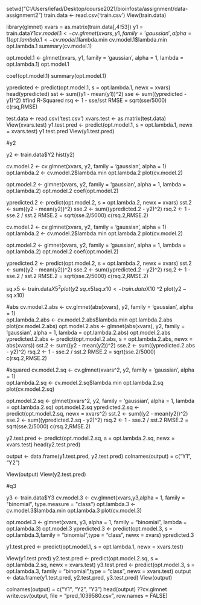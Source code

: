setwd("C:/Users/iefad/Desktop/course2021/bioinfosta/assignment/data-assignment2")
train.data <- read.csv('train.csv')
View(train.data)


library(glmnet)
xvars = as.matrix(train.data[,4:53])
y1 = train.data$Y1
cv.model.1 <- cv.glmnet(xvars, y1, family = 'gaussian', alpha = 1)
opt.lambda.1 <- cv.model.1$lambda.min
cv.model.1$lambda.min
opt.lambda.1
summary(cv.model.1)

opt.model.1 <- glmnet(xvars, y1, family = 'gaussian', alpha = 1, lambda = opt.lambda.1)
opt.model.1

coef(opt.model.1)
summary(opt.model.1)

ypredicted <- predict(opt.model.1, s = opt.lambda.1, newx = xvars)
head(ypredicted)
sst <- sum((y1 - mean(y1))^2)
sse <- sum((ypredicted - y1)^2)
#find R-Squared
rsq <- 1 - sse/sst
RMSE = sqrt(sse/5000)
c(rsq,RMSE)


test.data <- read.csv('test.csv')
xvars.test <- as.matrix(test.data)
View(xvars.test)
y1.test.pred <- predict(opt.model.1, s = opt.lambda.1, newx = xvars.test)
y1.test.pred
View(y1.test.pred)



#y2


y2 <- train.data$Y2
hist(y2)

cv.model.2 <- cv.glmnet(xvars, y2, family = 'gaussian', alpha = 1)                                                                                                                                                                                                                                                                                                                                                                                               
opt.lambda.2 <- cv.model.2$lambda.min
opt.lambda.2
plot(cv.model.2)

opt.model.2 <- glmnet(xvars, y2, family = 'gaussian', alpha = 1, lambda = opt.lambda.2)
opt.model.2
coef(opt.model.2)

ypredicted.2 <- predict(opt.model.2, s = opt.lambda.2, newx = xvars)
sst.2 <- sum((y2 - mean(y2))^2)
sse.2 <- sum((ypredicted.2 - y2)^2)
rsq.2 <- 1 - sse.2 / sst.2
RMSE.2 = sqrt(sse.2/5000)
c(rsq.2,RMSE.2)

cv.model.2 <- cv.glmnet(xvars, y2, family = 'gaussian', alpha = 1)                                                                                                                                                                                                                                                                                                                                                                                               
opt.lambda.2 <- cv.model.2$lambda.min
opt.lambda.2
plot(cv.model.2)

opt.model.2 <- glmnet(xvars, y2, family = 'gaussian', alpha = 1, lambda = opt.lambda.2)
opt.model.2
coef(opt.model.2)

ypredicted.2 <- predict(opt.model.2, s = opt.lambda.2, newx = xvars)
sst.2 <- sum((y2 - mean(y2))^2)
sse.2 <- sum((ypredicted.2 - y2)^2)
rsq.2 <- 1 - sse.2 / sst.2
RMSE.2 = sqrt(sse.2/5000)
c(rsq.2,RMSE.2)

sq.x5 <- train.data$X5 ^2
plot(y2 ~ sq.x5)
sq.x10 <- train.data$X10 ^2
plot(y2 ~ sq.x10)


#abs
cv.model.2.abs <- cv.glmnet(abs(xvars), y2, family = 'gaussian', alpha = 1)                                                                                                                                                                                                                                                                                                                                                                                               
opt.lambda.2.abs <- cv.model.2.abs$lambda.min
opt.lambda.2.abs
plot(cv.model.2.abs)
opt.model.2.abs <- glmnet(abs(xvars), y2, family = 'gaussian', alpha = 1, lambda = opt.lambda.2.abs)
opt.model.2.abs
ypredicted.2.abs <- predict(opt.model.2.abs, s = opt.lambda.2.abs, newx = abs(xvars))
sst.2 <- sum((y2 - mean(y2))^2)
sse.2 <- sum((ypredicted.2.abs - y2)^2)
rsq.2 <- 1 - sse.2 / sst.2
RMSE.2 = sqrt(sse.2/5000)
c(rsq.2,RMSE.2)


#squared
cv.model.2.sq <- cv.glmnet(xvars^2, y2, family = 'gaussian', alpha = 1)                                                                                                                                                                                                                                                                                                                                                                                               
opt.lambda.2.sq <- cv.model.2.sq$lambda.min
opt.lambda.2.sq
plot(cv.model.2.sq)

opt.model.2.sq <- glmnet(xvars^2, y2, family = 'gaussian', alpha = 1, lambda = opt.lambda.2.sq)
opt.model.2.sq
ypredicted.2.sq <- predict(opt.model.2.sq, newx = xvars^2)
sst.2 <- sum((y2 - mean(y2))^2)
sse.2 <- sum((ypredicted.2.sq - y2)^2)
rsq.2 <- 1 - sse.2 / sst.2
RMSE.2 = sqrt(sse.2/5000)
c(rsq.2,RMSE.2)

y2.test.pred <- predict(opt.model.2.sq, s = opt.lambda.2.sq, newx = xvars.test)
head(y2.test.pred)

output <- data.frame(y1.test.pred, y2.test.pred)
colnames(output) = c("Y1", "Y2")

View(output)
View(y2.test.pred)

#q3

y3 <- train.data$Y3
cv.model.3 <- cv.glmnet(xvars,y3,alpha = 1, family = "binomial", type.measure = "class")
opt.lambda.3 <- cv.model.3$lambda.min
opt.lambda.3
plot(cv.model.3)

opt.model.3 <- glmnet(xvars, y3, alpha = 1, family = "binomial", lambda = opt.lambda.3)
opt.model.3
ypredicted.3 <- predict(opt.model.3, s = opt.lambda.3,family = "binomial",type = "class", newx = xvars)
ypredicted.3


y1.test.pred <- predict(opt.model.1, s = opt.lambda.1, newx = xvars.test)

View(y1.test.pred)
y2.test.pred <- predict(opt.model.2.sq, s = opt.lambda.2.sq, newx = xvars.test)
y3.test.pred <- predict(opt.model.3, s = opt.lambda.3, family = "binomial",type = "class", newx = xvars.test)
output <- data.frame(y1.test.pred, y2.test.pred, y3.test.pred)
View(output)

colnames(output) = c("Y1", "Y2", "Y3")
head(output)
??cv.glmnet
write.csv(output, file = "pred_1039580.csv", row.names = FALSE)
